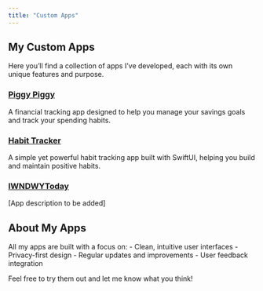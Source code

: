 ```yaml
---
title: "Custom Apps"
---
```


## My Custom Apps

Here you'll find a collection of apps I've developed, each with its own unique features and purpose.

### [Piggy Piggy](/apps/piggy-piggy/)

A financial tracking app designed to help you manage your savings goals and track your spending habits.

### [Habit Tracker](/apps/habit-tracker/)

A simple yet powerful habit tracking app built with SwiftUI, helping you build and maintain positive habits.

### [IWNDWYToday](/apps/iwndwytoday/)

[App description to be added]

## About My Apps

All my apps are built with a focus on:
- Clean, intuitive user interfaces
- Privacy-first design
- Regular updates and improvements
- User feedback integration

Feel free to try them out and let me know what you think! 